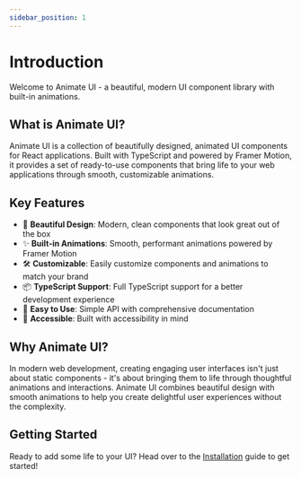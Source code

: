 ```yaml
---
sidebar_position: 1
---
```

# Introduction

Welcome to Animate UI - a beautiful, modern UI component library with built-in animations.

## What is Animate UI?

Animate UI is a collection of beautifully designed, animated UI components for React applications. Built with TypeScript and powered by Framer Motion, it provides a set of ready-to-use components that bring life to your web applications through smooth, customizable animations.

## Key Features

- 🎨 **Beautiful Design**: Modern, clean components that look great out of the box
- ✨ **Built-in Animations**: Smooth, performant animations powered by Framer Motion
- 🛠️ **Customizable**: Easily customize components and animations to match your brand
- 📦 **TypeScript Support**: Full TypeScript support for a better development experience
- 🚀 **Easy to Use**: Simple API with comprehensive documentation
- 🎯 **Accessible**: Built with accessibility in mind

## Why Animate UI?

In modern web development, creating engaging user interfaces isn't just about static components - it's about bringing them to life through thoughtful animations and interactions. Animate UI combines beautiful design with smooth animations to help you create delightful user experiences without the complexity.

## Getting Started

Ready to add some life to your UI? Head over to the [Installation](/docs/installation) guide to get started! 